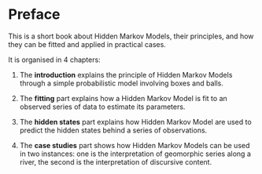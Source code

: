 # Preface {.unnumbered}

This is a short book about Hidden Markov Models, their principles, and how they can be fitted and applied in practical cases.

It is organised in 4 chapters:

1.  The **introduction** explains the principle of Hidden Markov Models through a simple probabilistic model involving boxes and balls.

2.  The **fitting** part explains how a Hidden Markov Model is fit to an observed series of data to estimate its parameters.

3.  The **hidden states** part explains how Hidden Markov Model are used to predict the hidden states behind a series of observations.

4.  The **case studies** part shows how Hidden Markov Models can be used in two instances: one is the interpretation of geomorphic series along a river, the second is the interpretation of discursive content.
